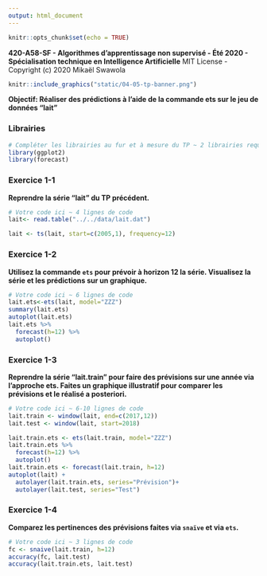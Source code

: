 ```yaml
---
output: html_document
---
```


```r
knitr::opts_chunk$set(echo = TRUE)
```

**420-A58-SF - Algorithmes d'apprentissage non supervisé - Été 2020 - Spécialisation technique en Intelligence Artificielle**
MIT License - Copyright (c) 2020 Mikaël Swawola

```r
knitr::include_graphics("static/04-05-tp-banner.png")
```

**Objectif: Réaliser des prédictions à l'aide de la commande ets sur le jeu de données "lait"**

### Librairies

```r
# Compléter les librairies au fur et à mesure du TP ~ 2 librairies requises
library(ggplot2)
library(forecast)
```


### Exercice 1-1
**Reprendre la série "lait" du TP précédent.**
```r
# Votre code ici ~ 4 lignes de code
lait<- read.table("../../data/lait.dat")

lait <- ts(lait, start=c(2005,1), frequency=12)
```


### Exercice 1-2
**Utilisez la commande `ets` pour prévoir à horizon 12 la série. Visualisez la série et les prédictions sur un graphique.**
```r
# Votre code ici ~ 6 lignes de code
lait.ets<-ets(lait, model="ZZZ")
summary(lait.ets)
autoplot(lait.ets)
lait.ets %>%
  forecast(h=12) %>%
  autoplot()
```


### Exercice 1-3
**Reprendre la série "lait.train" pour faire des prévisions sur une année via l’approche ets. Faites un graphique illustratif pour comparer les prévisions et le réalisé a posteriori.**
```r
# Votre code ici ~ 6-10 lignes de code
lait.train <- window(lait, end=c(2017,12))
lait.test <- window(lait, start=2018)

lait.train.ets <- ets(lait.train, model="ZZZ")
lait.train.ets %>%
  forecast(h=12) %>%
  autoplot()
lait.train.ets <- forecast(lait.train, h=12)
autoplot(lait) +
  autolayer(lait.train.ets, series="Prévision")+
  autolayer(lait.test, series="Test")
```


### Exercice 1-4
**Comparez les pertinences des prévisions faites via `snaïve` et via `ets`.**
```r
# Votre code ici ~ 3 lignes de code
fc <- snaive(lait.train, h=12)
accuracy(fc, lait.test)
accuracy(lait.train.ets, lait.test)
```